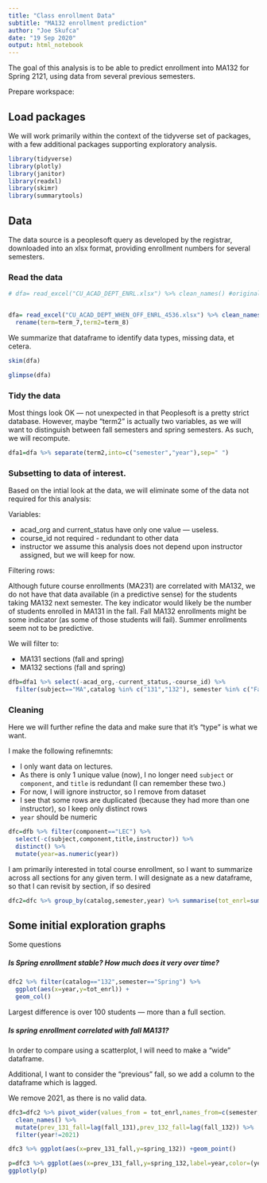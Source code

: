 ```yaml
---
title: "Class enrollment Data"
subtitle: "MA132 enrollment prediction"
author: "Joe Skufca"
date: "19 Sep 2020"
output: html_notebook
---
```


The goal of this analysis is to be able to predict enrollment into MA132 for Spring 2121, using data from several previous semesters.

Prepare workspace:

## Load packages

We will work primarily within the context of the tidyverse set of packages, with a few additional packages supporting exploratory analysis.

```r
library(tidyverse)
library(plotly)
library(janitor)
library(readxl)
library(skimr)
library(summarytools)
```

## Data


The data source is a peoplesoft query as developed by the registrar, downloaded into an xlsx format, providing enrollment numbers for several semesters.

### Read the data

```r
# dfa= read_excel("CU_ACAD_DEPT_ENRL.xlsx") %>% clean_names() #original


dfa= read_excel("CU_ACAD_DEPT_WHEN_OFF_ENRL_4536.xlsx") %>% clean_names() %>% #new data
  rename(term=term_7,term2=term_8)


```

We summarize that dataframe to identify data types, missing data, et cetera.

```r
skim(dfa)
```
```r
glimpse(dfa)
```
### Tidy the data

Most things look OK --- not unexpected in that Peoplesoft is a pretty strict database.  However, maybe "term2" is actually two variables, as we will want to distinguish between fall semesters and spring semesters.  As such, we will recompute.

```r
dfa1=dfa %>% separate(term2,into=c("semester","year"),sep=" ")
```

### Subsetting to data of interest.


Based on the intial look at the data, we will eliminate some of the data not required for this analysis:

Variables:

* acad_org and current_status have only one value --- useless.
* course_id  not required  - redundant to other data
* instructor   we assume this analysis does not depend upon instructor assigned, but we will keep for now.

Filtering rows:

Although future course enrollments (MA231) are correlated with MA132, we do not have that data available (in a predictive sense) for the students taking MA132 next semester.  The key indicator would likely be the number of students enrolled in MA131 in the fall.   Fall MA132 enrollments might be some indicator (as some of those students will fail).   Summer enrollments seem not to be predictive.

We will filter to:

* MA131 sections (fall and spring)
* MA132 sections (fall and spring)


```r
dfb=dfa1 %>% select(-acad_org,-current_status,-course_id) %>%  
  filter(subject=="MA",catalog %in% c("131","132"), semester %in% c("Fall","Spring"))
```

### Cleaning

Here we will further refine the data and make sure that it's "type" is what we want.

I make the following refinemnts:

* I only want data on lectures.
* As there is only 1 unique value (now), I no longer need `subject` or `component`, and `title` is redundant (I can remember these two.)
* For now, I will ignore instructor, so I remove from dataset
* I see that some rows are duplicated (because they had more than one instructor), so I keep only distinct rows
* `year` should be numeric

```r
dfc=dfb %>% filter(component=="LEC") %>%
  select(-c(subject,component,title,instructor)) %>%
  distinct() %>%
  mutate(year=as.numeric(year))
```

I am primarily interested in total course enrollment, so I want to summarize across all sections for any given term.  I will designate as a new dataframe, so that I can revisit by section, if so desired

```r
dfc2=dfc %>% group_by(catalog,semester,year) %>% summarise(tot_enrl=sum(tot_enrl))
```

## Some initial exploration graphs

Some questions

##### Is Spring enrollment stable?  How much does it very over time?

```r
dfc2 %>% filter(catalog=="132",semester=="Spring") %>% 
  ggplot(aes(x=year,y=tot_enrl)) +
  geom_col()
```

Largest difference is over 100 students --- more than a full section.

##### Is spring enrollment correlated with fall MA131?

In order to compare using a scatterplot, I will need to make a "wide" dataframe.

Additional, I want to consider the "previous" fall, so we add a column to the dataframe which is lagged.  

We remove 2021, as there is no valid data.

```r
dfc3=dfc2 %>% pivot_wider(values_from = tot_enrl,names_from=c(semester,catalog)) %>% 
  clean_names() %>%
  mutate(prev_131_fall=lag(fall_131),prev_132_fall=lag(fall_132)) %>% 
  filter(year!=2021)
```

```r
dfc3 %>% ggplot(aes(x=prev_131_fall,y=spring_132)) +geom_point()
```

```r
p=dfc3 %>% ggplot(aes(x=prev_131_fall,y=spring_132,label=year,color=(year<=2015))) +geom_point()
ggplotly(p)
```



